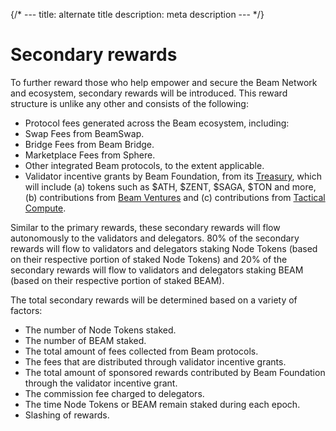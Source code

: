 {/* ---
title: alternate title
description: meta description
--- */}

# Secondary rewards

To further reward those who help empower and secure the Beam Network and ecosystem, secondary rewards will be introduced. This reward structure is unlike any other and consists of the following:

-   Protocol fees generated across the Beam ecosystem, including:
-   Swap Fees from BeamSwap.
-   Bridge Fees from Beam Bridge.
-   Marketplace Fees from Sphere.
-   Other integrated Beam protocols, to the extent applicable.
-   Validator incentive grants by Beam Foundation, from its [Treasury](https://treasury.onbeam.com), which will include (a) tokens such as $ATH, $ZENT, $SAGA, $TON and more, (b) contributions from [Beam Ventures](https://medium.com/@onbeam/beam-ventures-to-launch-as-the-first-gaming-fund-in-abu-dhabi-051a9dea3353) and (c) contributions from [Tactical Compute](https://medium.com/@onbeam/beam-foundation-aethir-and-metastreet-unite-to-launch-tactical-compute-a-40m-ai-compute-2f3bd1488eec).

Similar to the primary rewards, these secondary rewards will flow autonomously to the validators and delegators. 80% of the secondary rewards will flow to validators and delegators staking Node Tokens (based on their respective portion of staked Node Tokens) and 20% of the secondary rewards will flow to validators and delegators staking BEAM (based on their respective portion of staked BEAM).

The total secondary rewards will be determined based on a variety of factors:

-   The number of Node Tokens staked.
-   The number of BEAM staked.
-   The total amount of fees collected from Beam protocols.
-   The fees that are distributed through validator incentive grants.
-   The total amount of sponsored rewards contributed by Beam Foundation through the validator incentive grant.
-   The commission fee charged to delegators.
-   The time Node Tokens or BEAM remain staked during each epoch.
-   Slashing of rewards.
